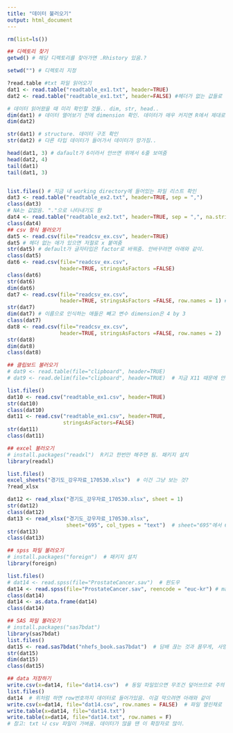 ```yaml
---
title: "데이터 불러오기"
output: html_document
---
```


``` r
rm(list=ls())

## 디렉토리 찾기
getwd() # 해당 디렉토리를 찾아가면 .Rhistory 있음.?

setwd("") # 디렉토리 지정

?read.table #txt 파일 읽어오기
dat1 <- read.table("readtable_ex1.txt", header=TRUE)
dat2 <- read.table("readtable_ex1.txt", header=FALSE) #헤더가 없는 값들로 인식

# 데이터 읽어왔을 때 미리 확인할 것들.. dim, str, head..
dim(dat1) # 데이터 열어보기 전에 dimension 확인. 데이터가 매우 커지면 R에서 제대로 보이지 않음.
dim(dat2)

str(dat1) # structure. 데이터 구조 확인
str(dat2) # 다른 타입 데이터가 들어가서 데이터가 망가짐..

head(dat1, 3) # dafault가 6이라서 안쓰면 위에서 6줄 보여줌
head(dat2, 4)
tail(dat1)
tail(dat1, 3)


list.files() # 지금 내 working directory에 들어있는 파일 리스트 확인
dat3 <- read.table("readtable_ex2.txt", header=TRUE, sep = ",")
class(dat3)
# NA는 값없음. "."으로 나타내기도 함
dat4 <- read.table("readtable_ex2.txt", header=TRUE, sep = ",", na.strings = ".")
class(dat4)
## csv 형식 불러오기
dat5 <- read.csv(file="readcsv_ex.csv", header=TRUE)
dat5 # 헤더 없는 애가 있으면 저절로 x 붙여줌
str(dat5) # default가 글자타입은 factor로 바꿔줌. 안바꾸려면 아래와 같이.
class(dat5)
dat6 <- read.csv(file="readcsv_ex.csv", 
                 header=TRUE, stringsAsFactors =FALSE)
class(dat6)
str(dat6)
dim(dat6)
dat7 <- read.csv(file="readcsv_ex.csv", 
                 header=TRUE, stringsAsFactors =FALSE, row.names = 1) # 첫번째 row를 이름으로
str(dat7)
dim(dat7) # 이름으로 인식하는 애들은 빼고 변수 dimension은 4 by 3
class(dat7)
dat8 <- read.csv(file="readcsv_ex.csv", 
                 header=TRUE, stringsAsFactors =FALSE, row.names = 2)
str(dat8)
dim(dat8)
class(dat8)

## 클립보드 불러오기
# dat9 <- read.table(file="clipboard", header=TRUE)
# dat9 <- read.delim(file="clipboard", header=TRUE)  # 지금 X11 때문에 안되는데 나중에 처리..

list.files()
dat10 <- read.csv("readtable_ex1.csv", header=TRUE)
str(dat10)
class(dat10)
dat11 <- read.csv("readtable_ex1.csv", header=TRUE,
                  stringsAsFactors=FALSE)
str(dat11)
class(dat11)

## excel 불러오기
# install.packages("readxl")  R키고 한번만 해주면 됨. 패키지 설치
library(readxl)

list.files()
excel_sheets("경기도_강우자료_170530.xlsx")  # 이건 그냥 보는 것?
?read_xlsx

dat12 <- read_xlsx("경기도_강우자료_170530.xlsx", sheet = 1)
str(dat12)
class(dat12)
dat13 <- read_xlsx("경기도_강우자료_170530.xlsx", 
                   sheet="695", col_types = "text")  # sheet="695"에서 695는 시트의 이름
str(dat13)
class(dat13)

## spss 파일 불러오기
# install.packages("foreign")  # 패키지 설치
library(foreign)

list.files()
# dat14 <- read.spss(file="ProstateCancer.sav")  # 윈도우
dat14 <- read.spss(file="ProstateCancer.sav", reencode = "euc-kr") # mac
class(dat14)
dat14 <- as.data.frame(dat14)
class(dat14)

## SAS 파일 불러오기
# install.packages("sas7bdat")
library(sas7bdat)
list.files()
dat15 <- read.sas7bdat("nhefs_book.sas7bdat")  # 담배 끊는 것과 몸무게, 사망률 관계 데이터
str(dat15)
dim(dat15)
class(dat15)

## data 저장하기
write.csv(x=dat14, file="dat14.csv")  # 동일 파일있으면 무조건 덮어쓰므로 주의
list.files()
dat14  # 위처럼 하면 row번호까지 데이터로 들어가있음. 이걸 막으려면 아래와 같이
write.csv(x=dat14, file="dat14.csv", row.names = FALSE)  # 파일 열린채로 하면 에러남
write.table(x=dat14, file="dat14.txt")  
write.table(x=dat14, file="dat14.txt", row.names = F)  
# 참고: txt 나 csv 파일이 가벼움. 데이터가 많을 땐 이 확장자로 많이.

```